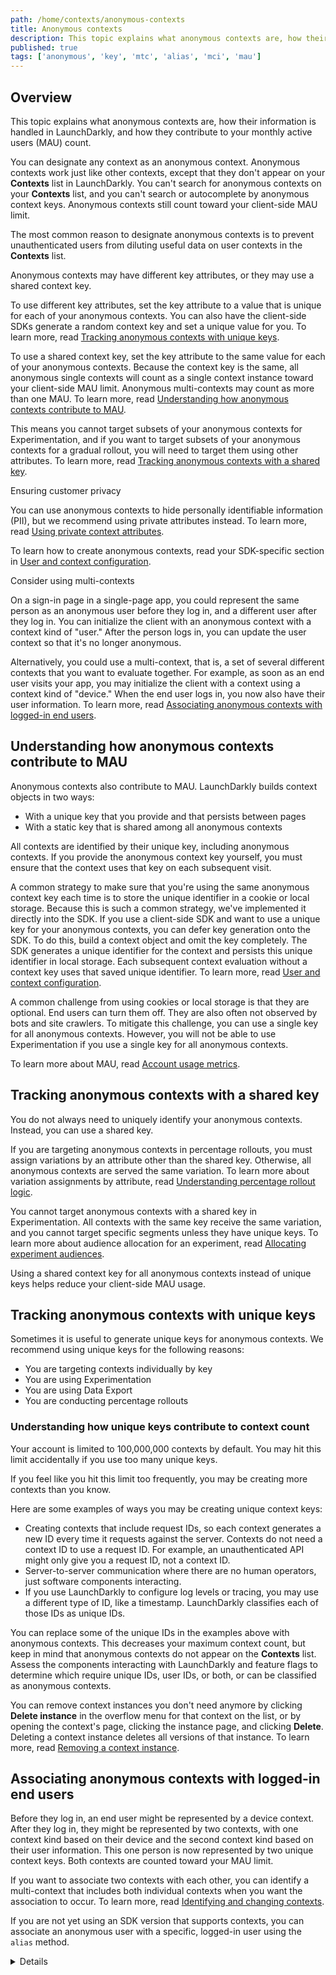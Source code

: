 ```yaml
---
path: /home/contexts/anonymous-contexts
title: Anonymous contexts
description: This topic explains what anonymous contexts are, how their information is handled in LaunchDarkly, and how they contribute to your monthly active users (MAU) count.
published: true
tags: ['anonymous', 'key', 'mtc', 'alias', 'mci', 'mau']
---
```


## Overview

This topic explains what anonymous contexts are, how their information is handled in LaunchDarkly, and how they contribute to your monthly active users (MAU) count.

You can designate any context as an anonymous context. Anonymous contexts work just like other contexts, except that they don't appear on your **Contexts** list in LaunchDarkly. You can't search for anonymous contexts on your **Contexts** list, and you can't search or autocomplete by anonymous context keys. Anonymous contexts still count toward your client-side MAU limit.

The most common reason to designate anonymous contexts is to prevent unauthenticated users from diluting useful data on user contexts in the **Contexts** list.

Anonymous contexts may have different key attributes, or they may use a shared context key.

To use different key attributes, set the key attribute to a value that is unique for each of your anonymous contexts. You can also have the client-side SDKs generate a random context key and set a unique value for you. To learn more, read [Tracking anonymous contexts with unique keys](#tracking-anonymous-contexts-with-unique-keys).

To use a shared context key, set the key attribute to the same value for each of your anonymous contexts. Because the context key is the same, all anonymous single contexts will count as a single context instance toward your client-side MAU limit. Anonymous multi-contexts may count as more than one MAU. To learn more, read [Understanding how anonymous contexts contribute to MAU](#understanding-how-anonymous-contexts-contribute-to-mau).

This means you cannot target subsets of your anonymous contexts for Experimentation, and if you want to target subsets of your anonymous contexts for a gradual rollout, you will need to target them using other attributes. To learn more, read [Tracking anonymous contexts with a shared key](#tracking-anonymous-contexts-with-a-shared-key).

<Callout intent="info">
<CalloutTitle>Ensuring customer privacy</CalloutTitle>
<CalloutDescription>

You can use anonymous contexts to hide personally identifiable information (PII), but we recommend using private attributes instead. To learn more, read [Using private context attributes](/home/contexts/attributes#using-private-context-attributes).

</CalloutDescription>
</Callout>

To learn how to create anonymous contexts, read your SDK-specific section in [User and context configuration](/sdk/features/user-context-config).

<Callout intent="info">
<CalloutTitle>Consider using multi-contexts</CalloutTitle>
<CalloutDescription>

On a sign-in page in a single-page app, you could represent the same person as an anonymous user before they log in, and a different user after they log in. You can initialize the client with an anonymous context with a context kind of "user." After the person logs in, you can update the user context so that it's no longer anonymous.

Alternatively, you could use a multi-context, that is, a set of several different contexts that you want to evaluate together. For example, as soon as an end user visits your app, you may initialize the client with a context using a context kind of "device." When the end user logs in, you now also have their user information. To learn more, read [Associating anonymous contexts with logged-in end users](#associating-anonymous-contexts-with-logged-in-end-users).

</CalloutDescription>
</Callout>

## Understanding how anonymous contexts contribute to MAU

Anonymous contexts also contribute to MAU. LaunchDarkly builds context objects in two ways:

* With a unique key that you provide and that persists between pages
* With a static key that is shared among all anonymous contexts

All contexts are identified by their unique key, including anonymous contexts. If you provide the anonymous context key yourself, you must ensure that the context uses that key on each subsequent visit.

A common strategy to make sure that you're using the same anonymous context key each time is to store the unique identifier in a cookie or local storage. Because this is such a common strategy, we've implemented it directly into the SDK. If you use a client-side SDK and want to use a unique key for your anonymous contexts, you can defer key generation onto the SDK. To do this, build a context object and omit the key completely. The SDK generates a unique identifier for the context and persists this unique identifier in local storage. Each subsequent context evaluation without a context key uses that saved unique identifier. To learn more, read [User and context configuration](/sdk/features/user-context-config).

A common challenge from using cookies or local storage is that they are optional. End users can turn them off. They are also often not observed by bots and site crawlers. To mitigate this challenge, you can use a single key for all anonymous contexts. However, you will not be able to use Experimentation if you use a single key for all anonymous contexts.

To learn more about MAU, read [Account usage metrics](/home/billing/usage-metrics).

## Tracking anonymous contexts with a shared key

You do not always need to uniquely identify your anonymous contexts. Instead, you can use a shared key.

If you are targeting anonymous contexts in percentage rollouts, you must assign variations by an attribute other than the shared key. Otherwise, all anonymous contexts are served the same variation. To learn more about variation assignments by attribute, read [Understanding percentage rollout logic](/home/flags/rollouts#understanding-percentage-rollout-logic).

You cannot target anonymous contexts with a shared key in Experimentation. All contexts with the same key receive the same variation, and you cannot target specific segments unless they have unique keys. To learn more about audience allocation for an experiment, read [Allocating experiment audiences](/home/creating-experiments/allocation).

Using a shared context key for all anonymous contexts instead of unique keys helps reduce your client-side MAU usage.

## Tracking anonymous contexts with unique keys

Sometimes it is useful to generate unique keys for anonymous contexts. We recommend using unique keys for the following reasons:

- You are targeting contexts individually by key
- You are using Experimentation
- You are using Data Export
- You are conducting percentage rollouts

### Understanding how unique keys contribute to context count

Your account is limited to 100,000,000 contexts by default. You may hit this limit accidentally if you use too many unique keys.

If you feel like you hit this limit too frequently, you may be creating more contexts than you know.

Here are some examples of ways you may be creating unique context keys:

* Creating contexts that include request IDs, so each context generates a new ID every time it requests against the server. Contexts do not need a context ID to use a request ID. For example, an unauthenticated API might only give you a request ID, not a context ID.
* Server-to-server communication where there are no human operators, just software components interacting.
* If you use LaunchDarkly to configure log levels or tracing, you may use a different type of ID, like a timestamp. LaunchDarkly classifies each of those IDs as unique IDs.

You can replace some of the unique IDs in the examples above with anonymous contexts. This decreases your maximum context count, but keep in mind that anonymous contexts do not appear on the **Contexts** list. Assess the components interacting with LaunchDarkly and feature flags to determine which require unique IDs, user IDs, or both, or can be classified as anonymous contexts.

You can remove context instances you don't need anymore by clicking **Delete instance** in the overflow menu for that context on the list, or by opening the context's page, clicking the instance page, and clicking **Delete**. Deleting a context instance deletes all versions of that instance. To learn more, read [Removing a context instance](/home/contexts/contexts-list#removing-a-context-instance).

## Associating anonymous contexts with logged-in end users

Before they log in, an end user might be represented by a device context. After they log in, they might be represented by two contexts, with one context kind based on their device and the second context kind based on their user information. This one person is now represented by two unique context keys. Both contexts are counted toward your MAU limit.

If you want to associate two contexts with each other, you can identify a multi-context that includes both individual contexts when you want the association to occur. To learn more, read [Identifying and changing contexts](/sdk/features/identify).

If you are not yet using an SDK version that supports contexts, you can associate an anonymous user with a specific, logged-in user using the `alias` method.

<Details summary="Click to expand details on the deprecated `alias` method">

<Callout intent="info">
<CalloutTitle>This feature is not available in all SDKs</CalloutTitle>
<CalloutDescription>

This section explains aliasing users, which is a deprecated feature for LaunchDarkly SDKs that are part of the contexts Early Access Program (EAP). For a list of SDKs that still support this feature, read [Aliasing users](/sdk/features/aliasing-users).

</CalloutDescription>
</Callout>

In some cases, one person can be represented by multiple users in LaunchDarkly. If LaunchDarkly registers a person as an anonymous user, and that person later logs in to the application, LaunchDarkly registers them again as a logged-in user. This one person is now represented by two unique user keys. Both users are counted toward your MAU limit.

You can associate these two user keys by configuring your SDK to send `alias` events. `Alias` events connect two user keys and register them as one event-sending entity.

If you use Data Export or Experimentation, `alias` events are useful because they make the data represented in destinations and experiment results easier to understand. `Alias` events enable Data Export destinations to correlate the two user keys referring to the same underlying user. They also enable experiments to recognize when impressions and conversions occurred for a user, even if the user key changed between the two events.

To learn more about configuring your SDK to send `alias` events, read [Aliasing users](/sdk/features/aliasing-users).

<Callout intent="alert">
<CalloutTitle>mParticle events require additional configuration</CalloutTitle>
<CalloutDescription>

If you use mParticle as a Data Export destination, you must configure it to receive <code>alias</code> events in the LaunchDarkly UI. mParticle requires this additional configuration step to register events correctly.<br/><br/>

To learn more, read [mParticle](/integrations/data-export/mparticle).

</CalloutDescription>
</Callout>
</Details>
